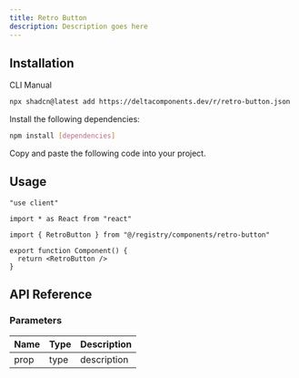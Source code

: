 ```yaml
---
title: Retro Button
description: Description goes here
---
```


<ComponentPreview name="retro-button-demo" />

## Installation

<Tabs defaultValue="cli">

<TabsList>
  <TabsTrigger value="cli">CLI</TabsTrigger>
  <TabsTrigger value="manual">Manual</TabsTrigger>
</TabsList>

<TabsContent value="cli">

```bash
npx shadcn@latest add https://deltacomponents.dev/r/retro-button.json
```

</TabsContent>

<TabsContent value="manual">

<Steps>

<Step>Install the following dependencies:</Step>

```bash
npm install [dependencies]
```

<Step>Copy and paste the following code into your project.</Step>

<ComponentSource name="retro-button" />

</Steps>

</TabsContent>

</Tabs>

## Usage

```tsx
"use client"

import * as React from "react"

import { RetroButton } from "@/registry/components/retro-button"

export function Component() {
  return <RetroButton />
}
```

## API Reference

### Parameters

| Name | Type | Description |
| ---- | ---- | ----------- |
| prop | type | description |
